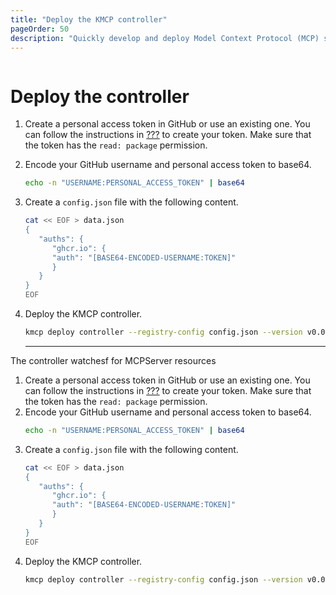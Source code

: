 ```yaml
---
title: "Deploy the KMCP controller"
pageOrder: 50
description: "Quickly develop and deploy Model Context Protocol (MCP) servers."
---
```



```sh
```

# Deploy the controller

1. Create a personal access token in GitHub or use an existing one. You can follow the instructions in [???]() to create your token. Make sure that the token has the `read: package` permission. 
2. Encode your GitHub username and personal access token to base64. 
   ```sh
   echo -n "USERNAME:PERSONAL_ACCESS_TOKEN" | base64
   ```
3. Create a `config.json` file with the following content. 
   ```sh
   cat << EOF > data.json
   {
      "auths": {
         "ghcr.io": {
         "auth": "[BASE64-ENCODED-USERNAME:TOKEN]" 
         }
      }
   }
   EOF
   ```
4. Deploy the KMCP controller. 
   ```sh
   kmcp deploy controller --registry-config config.json --version v0.0.1-test2
   ```
   
   
   -----

 The controller watchesf for MCPServer resources
   
1. Create a personal access token in GitHub or use an existing one. You can follow the instructions in [???]() to create your token. Make sure that the token has the `read: package` permission. 
2. Encode your GitHub username and personal access token to base64. 
   ```sh
   echo -n "USERNAME:PERSONAL_ACCESS_TOKEN" | base64
   ```
3. Create a `config.json` file with the following content. 
   ```sh
   cat << EOF > data.json
   {
      "auths": {
         "ghcr.io": {
         "auth": "[BASE64-ENCODED-USERNAME:TOKEN]" 
         }
      }
   }
   EOF
   ```
4. Deploy the KMCP controller. 
   ```sh
   kmcp deploy controller --registry-config config.json --version v0.0.1-test2
   ```
   
